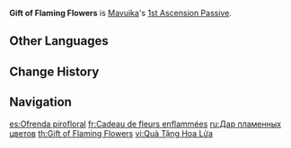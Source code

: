 {{Talent Infobox
|image         = Talent Gift of Flaming Flowers.png
|character     = Mavuika
|type          = 1st Ascension Passive
|info          = When a nearby [[party]] member triggers a [[Nightsoul Burst]], Mavuika's [[ATK]] increases by 30% for 10s.
|scale_att1    = 
|scale_att2    = 
|utility1      = ATK Increase
|utility2      = Nightsoul Burst
}}
'''Gift of Flaming Flowers''' is [[Mavuika]]'s [[1st Ascension Passive]].
<!--
==Gameplay Notes==
-->
==Other Languages==
{{Other Languages
|en       = Gift of Flaming Flowers
|zhs      = 炎花献礼
|zhs_rm   = Yánhuā Xiànlǐ
|zht      = 炎花獻禮
|zht_rm   = Yánhuā Xiànlǐ
|zh_tl    = 
|ja       = 炎花の貢物
|ja_rm    = Enka no Mitsugimono{{Assumed}}
|ja_tl    = Tribute of Flaming Flowers
|ko       = 타오르는 꽃의 선물
|ko_rm    = 
|ko_tl    = 
|es       = Ofrenda pirofloral
|es_tl    = Pyroflower Offering
|fr       = Cadeau de fleurs enflammées
|fr_tl    = Gift of Flaming Flowers
|ru       = Дар пламенных цветов
|ru_tl    = 
|th       = Gift of Flaming Flowers
|vi       = Quà Tặng Hoa Lửa
|vi_tl    = 
|de       = Geschenk der flammenden Blumen
|de_tl    = Gift of Flaming Flowers
|id       = Gift of Flaming Flowers
|pt       = Presente das Flores Flamejantes
|pt_tl    = 
|tr       = Alev Çiçeği Hediyesi
|tr_tl    = 
|it       = Dono dei Fiorardenti
|it_tl    = 
}}

==Change History==
{{Change History|5.3}}

==Navigation==
{{Talent Navbox|Mavuika}}

[[es:Ofrenda pirofloral]]
[[fr:Cadeau de fleurs enflammées]]
[[ru:Дар пламенных цветов]]
[[th:Gift of Flaming Flowers]]
[[vi:Quà Tặng Hoa Lửa]]